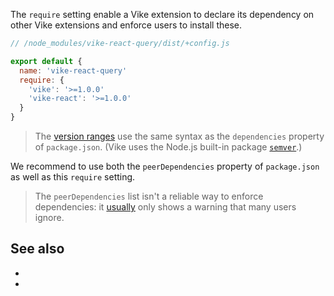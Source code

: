 
The `require` setting enable a <Link href="/extensions">Vike extension</Link> to declare its dependency on other Vike extensions and enforce users to install these.

```js
// /node_modules/vike-react-query/dist/+config.js

export default {
  name: 'vike-react-query'
  require: {
    'vike': '>=1.0.0'
    'vike-react': '>=1.0.0'
  }
}
```

> The [version ranges](https://semver.npmjs.com) use the same syntax as the `dependencies` property of `package.json`. (Vike uses the Node.js built-in package [`semver`](https://www.npmjs.com/package/semver).)

We recommend to use both the `peerDependencies` property of `package.json` as well as this `require` setting.

> The `peerDependencies` list isn't a reliable way to enforce dependencies: it [usually](https://pnpm.io/npmrc#strict-peer-dependencies) only shows a warning that many users ignore.

## See also

- <Link href="/extensions" />
- <Link href="/extends" />
